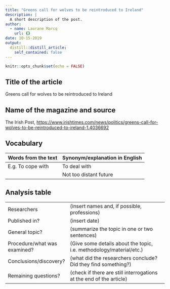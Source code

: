 ```yaml
---
title: "Greens call for wolves to be reintroduced to Ireland"
description: |
  A short description of the post.
author:
  - name: Laurane Marcq
    url: {}
date: 10-15-2019
output:
  distill::distill_article:
    self_contained: false
---
```


```r
knitr::opts_chunk$set(echo = FALSE)
```

## Title of the article  

Greens call for wolves to be reintroduced to Ireland

## Name of the magazine and source 

The Irish Post, <https://www.irishtimes.com/news/politics/greens-call-for-wolves-to-be-reintroduced-to-ireland-1.4036692>

## Vocabulary 

| Words from the text | Synonym/explanation in English |
| ------------------- | ------------------------------ |
| E.g. To cope with   | To deal with                   |
|                     | Not too distant future         |

## Analysis table 

|                              |                                                                     |
| ---------------------------- | ------------------------------------------------------------------- |
| Researchers                  | (insert names and, if possible, professions)                        |
| Published in?                | (insert date)                                                       |
| General topic?               |  (summarize the topic in one or two sentences)                      |
| Procedure/what was examined? | (Give some details about the topic, i.e. methodology/material/etc.) |
| Conclusions/discovery?       |  (what did the researchers conclude? Did they find something?)      |
| Remaining questions?         | (check if there are still interrogations at the end of the article) |


